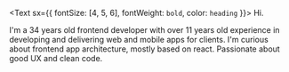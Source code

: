 <Text sx={{ fontSize: [4, 5, 6], fontWeight: `bold`, color: `heading` }}>
  Hi.
</Text>

I'm a 34 years old frontend developer with over 11 years old experience in developing and delivering web and mobile apps for clients. I'm curious about frontend app architecture, mostly based on react. Passionate about good UX and clean code.
